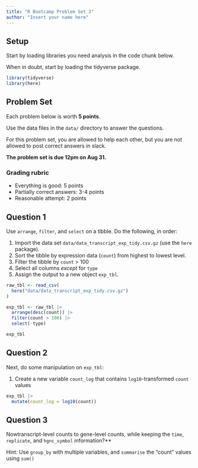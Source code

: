 ```yaml
---
title: "R Bootcamp Problem Set 3"
author: "Insert your name here"
---
```


## Setup

Start by loading libraries you need analysis in the code chunk below.

When in doubt, start by loading the tidyverse package.

```r
library(tidyverse)
library(here)
```

## Problem Set

Each problem below is worth **5 points**.

Use the data files in the `data/` directory to answer the questions.

For this problem set, you are allowed to help each other, but you are not allowed to post correct answers in slack.

**The problem set is due 12pm on Aug 31.**

### Grading rubric

- Everything is good: 5 points
- Partially correct answers: 3-4 points
- Reasonable attempt: 2 points

## Question 1 

Use `arrange`, `filter`, and `select` on a tibble. Do the following, in order:

1. Import the data set `data/data_transcript_exp_tidy.csv.gz` (use the `here` package). 
2. Sort the tibble by expression data (`count`) from highest to lowest level.
3. Filter the tibble by `count` > 100
4. Select all columns *except* for `type`
5. Assign the output to a new object `exp_tbl`.

```r
raw_tbl <- read_csv(
  here("data/data_transcript_exp_tidy.csv.gz")
)

exp_tbl <- raw_tbl |> 
  arrange(desc(count)) |>
  filter(count > 100) |>
  select(-type)

exp_tbl
```


## Question 2

Next, do some manipulation on `exp_tbl`:

1. Create a new variable `count_log` that contains `log10`-transformed `count` values

```r
exp_tbl |>
  mutate(count_log = log10(count))
```

## Question 3 

Nowtranscript-level counts to gene-level counts, while keeping the `time`, `replicate`, and `hgnc_symbol` information?**

Hint: Use `group_by` with multiple variables, and `summarise` the "count" values using `sum()`

```r

```
